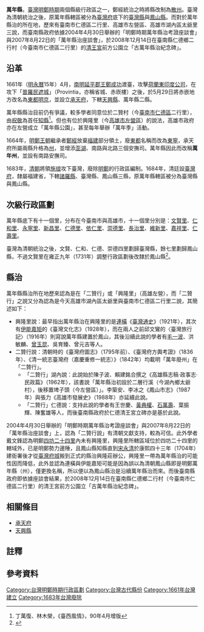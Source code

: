 {{Min-nan
| title     = 萬年縣
| img       = [[File:萬年縣紀念碑.JPG|200px]]
| caption   = 位在[[臺南市|臺南市]][[仁德區|仁德區]][[二層行清王宮|清王宮]]前的古萬年縣治紀念碑
| choan-han = 萬年縣
| han-lo    = <!-- 閩南語漢羅書寫 -->
| choan-lo  = Bān-liân-koān
}}
'''萬年縣'''，[[臺灣|臺灣]][[明鄭時期|明鄭時期]]兩個縣級行政區之一，鄭經統治之時將縣改制為[[散州|散州]]。臺灣為清朝統治之後，原萬年縣轄區被分為[[臺灣府|臺灣府]]底下的[[臺灣縣_(1684年-1887年)|臺灣縣]]與[[鳳山縣_(清治時期)|鳳山縣]]{{r|戴}}。而對於萬年縣治的所在地，歷來有臺南市仁德區二行里、高雄市左營區、高雄市湖內區太爺里三說，而臺南縣政府依據2004年4月30日舉辦的「明鄭時期萬年縣治考證座談會」與2007年8月22日的「萬年縣治座談會」，於2008年12月14日在臺南縣仁德鄉二行村（今臺南市仁德區二行里）的[[二層行清王宮|清王宮]]前方公園立「古萬年縣治紀念碑」{{r|戴}}。

== 沿革 ==
1661年（[[明|明]][[永曆_(南明)|永曆]]15年）4月，[[南明|南明]][[延平郡王|延平郡王]][[鄭成功|鄭成功]]渡臺，攻擊[[荷蘭東印度公司|荷蘭東印度公司]]，在攻下「[[普羅民遮城|普羅民遮城]]」（Provintia，亦稱省城、赤崁樓）之後，於5月29日將赤嵌地方改名為[[東都明京|東都明京]]，並設立[[承天府_(臺灣)|承天府]]，下轄[[天興縣|天興縣]]、萬年縣二縣{{r|省志建置沿革|page=13}}。

萬年縣縣治目前仍有爭議，較多學者同意位於二贊村（今[[臺南市|臺南市]][[仁德區|仁德區]]二行里），由[[祝敬|祝敬]]為首任[[知縣|知縣]]<ref>丁萬復、林木榮，《臺西風情》，90年4月增版</ref>。但也有位於興隆里（今[[高雄市|高雄市]][[左營區|左營區]]）的說法，高雄市政府亦在左營成立「萬年縣公園」，甚至每年舉辦「萬年季」活動{{r|戴}}。

1664年，[[明鄭王朝|明鄭王朝]]繼承者[[鄭經|鄭經]]放棄[[福建|福建]]部分領土，廢[[東都|東都]]名稱而改為[[東寧_(臺灣古名)|東寧]]，承天府所屬兩縣升格為[[州|州]]，並增添[[澎湖|澎湖]]、南路與北路三個安撫司。萬年縣因此而改稱'''萬年州'''，並設有南路安撫司。

1683年，[[清朝|清朝]]將領[[施琅|施琅]]攻下臺灣，廢除[[明鄭|明鄭]]的行政區編制。1684年，清廷設[[臺灣府|臺灣府]]，隸屬福建省，下轄[[諸羅縣|諸羅縣]]、臺灣縣、鳳山縣三縣，原萬年縣轄區被分為臺灣縣與鳳山縣。

== 次級行政區劃 ==
萬年縣底下有十一個里，分布在今臺南市與高雄市，十一個里分別是：[[文賢里_(堡里)|文賢里]]、[[仁和里_(堡里)|仁和里]]、[[永寧里_(堡里)|永寧里]]、[[新昌里_(堡里)|新昌里]]、[[仁德里_(堡里)|仁德里]]、[[依仁里|依仁里]]、[[崇德里_(堡里)|崇德里]]、[[長治里|長治里]]、[[維新里_(堡里)|維新里]]、[[嘉祥里|嘉祥里]]、[[仁壽里_(高雄市堡里)|仁壽里]]{{r|戴}}。

臺灣為清朝統治之後，文賢、仁和、仁德、崇德四里劃歸臺灣縣，餘七里劃歸鳳山縣，不過文賢里在雍正九年（1731年）調整行政區劃後改隸於鳳山縣{{r|戴}}<ref>{{cite book|author=[[蔣毓英|蔣毓英]]、[[季麒光|季麒光]]、[[楊芳聲|楊芳聲]] |title=《臺灣府志·卷一 坊里》|year=1685年}}</ref>。

== 縣治 ==
萬年縣縣治所在地歷來認為是在「二贊行」或「興隆里」（高雄左營），而「二贊行」之說又分為認為是今天高雄市湖內區太爺里與臺南市仁德區二行里二說，其簡述如下{{r|戴}}：
*興隆里說：最早指出萬年縣治在興隆里的是[[連橫_(歷史學家)|連橫]]《[[臺灣通史|臺灣通史]]》（1921年），其次有[[伊能嘉矩|伊能嘉矩]]的《臺灣文化志》（1928年）{{NoteTag|1=伊能嘉矩之書載鄭氏「於南路設萬年縣（後來的鳳山舊城，位置即是興隆內里埤仔頭庄）」（原文：「{{lang|ja|南路に萬年縣（後の鳳山舊城、即ち是興隆內里埤仔頭庄を位置とす）を設けて之に隸す。}}」）}}，而在兩人之前邱文鸞的〈臺灣旅行記〉（1916年）則寫說萬年縣建置於鳳山，其後沿續此說的學者有[[毛一波|毛一波]]、洪敏麟、[[曾玉昆|曾玉昆]]、吳育臻、曾元吉等人{{r|戴}}。
*二贊行說：清朝時的《臺灣府圖志》（1795年前）、《臺灣府方輿考證》（1836年）、《清一統志臺灣府（嘉慶重修一統志）》（1842年）均載明「萬年廢州」在「二贊行」{{r|戴}}。
**「二贊行」湖內說：此說始於陳子波、賴建銘合撰之《高雄縣志稿·政事志·民政篇》（1962年），該書說「萬年縣治初設於二層行溪（今湖內鄉太爺村），後移置埤子頭（今左營區）」{{r|戴}}。李築安、李冰之《鳳山市志》（1987年）與張力《高雄市發展史》（1988年）亦延續此說{{r|戴}}。
**「二贊行」仁德說：支持此說的學者有王世慶、[[黃典權|黃典權]]、[[石萬壽|石萬壽]]、葉振輝、陳奮雄等人，而後臺南縣政府於仁德清王宮立碑亦是基於此說{{r|戴}}。

2004年4月30日舉辦的「明鄭時期萬年縣治考證座談會」{{NoteTag|1=與會人士有陳奮雄（《仁德鄉誌》作者）、范勝雄（國立文化資產保存研究中心籌備處技正）、戴文鋒（臺南師範學院教授）等人{{r|戴}}。}}與2007年8月22日的「萬年縣治座談會」{{NoteTag|1=與會人士有戴文鋒、陳奮雄、范勝雄、戴寶村（政治大學教授）、張守真（文藻外語學院教授）等人{{r|戴}}。}}上，認為「二贊行說」有清朝文獻支持，較為可信{{r|戴}}。此外學者戴文鋒認為明鄭[[四坊二十四里|四坊二十四里]]內未有興隆里，興隆里所轄區域位於四坊二十四里的轄域外，已是明鄭勢力邊陲，且鳳山縣知縣直到[[宋永清|宋永清]]於康熙四十三年（1704年）建衙署後才從[[臺灣府城|臺灣府城]]搬到正式的縣治興隆莊辦公，興隆里一帶為萬年縣治的可能性因而降低，此外並認為連橫與伊能嘉矩可能是因為誤以為清朝鳳山縣即是明鄭萬年縣（州），僅更換名稱，所以便以為鳳山縣治是沿續萬年縣治而來{{r|戴}}。而後臺南縣政府即依據座談會結果，於2008年12月14日在臺南縣仁德鄉二行村（今臺南市仁德區二行里）的清王宮前方公園立「古萬年縣治紀念碑」{{r|戴}}。

==相關條目==
*[[承天府_(臺灣)|承天府]]
*[[天興縣|天興縣]]

== 註釋 ==
{{ReflistH}}
{{NoteFoot}}
{{ReflistF}}

==參考資料==
{{reflist|refs=
<ref name="戴">{{cite book|author=戴文鋒|title=《萬年縣治所考辨》|isbn=978-986-01-9731-0 |publisher=臺南縣政府 |pages=26－104、63、64、86、87、116－121頁|date=2009年9月}}</ref>
<ref name="省志建置沿革">{{cite book|author=劉寧顏（總纂）、王世慶 |title=《[[重修臺灣省通志|重修臺灣省通志]]》卷七·政治志（建置沿革篇）|publisher=[[臺灣省文獻委員會|臺灣省文獻委員會]] |date=1991-06-30  }}</ref>
}}

{{台灣明鄭時期行政區劃}}

[[Category:台灣明鄭時期行政區劃|Category:台灣明鄭時期行政區劃]]
[[Category:台灣古代縣份|Category:台灣古代縣份]]
[[Category:1661年台灣建立|Category:1661年台灣建立]]
[[Category:1683年台灣廢除|Category:1683年台灣廢除]]